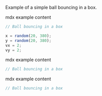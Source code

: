 Example of a simple ball bouncing in a box. 

mdx example content

```jsx
// Ball bouncing in a box

x = random(20, 380);
y = random(20, 380);
vx = 2;
vy = 2;
```

mdx example content

```jsx
// Ball bouncing in a box
```

mdx example content

```jsx
// Ball bouncing in a box
```